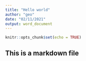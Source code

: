 ```yaml
---
title: "Hello world"
author: "geo"
date: "02/11/2021"
output: word_document
---
```


```r
knitr::opts_chunk$set(echo = TRUE)
```

## This is a markdown file